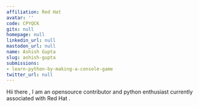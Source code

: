 ```yaml
---
affiliation: Red Hat
avatar: ''
code: CPYQCK
gitx: null
homepage: null
linkedin_url: null
mastodon_url: null
name: Ashish Gupta
slug: ashish-gupta
submissions:
- learn-python-by-making-a-console-game
twitter_url: null
---
```


Hii there , I am an opensource contributor and python enthusiast currently associated with Red Hat .
